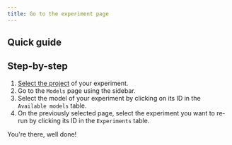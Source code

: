 ```yaml
---
title: Go to the experiment page
---
```


## Quick guide
<VideoPlayer src="https://cdn.csquare.run/docs/webm/go-to-the-experiment-page.webm" />

## Step-by-step
1. [Select the project](../../projects/select-a-project.mdx) of your experiment.
2. Go to the `Models` page using the sidebar.
3. Select the model of your experiment by clicking on its ID in the `Available models` table.
4. On the previously selected page, select the experiment you want to re-run by clicking its ID in the `Experiments` table.

You're there, well done!